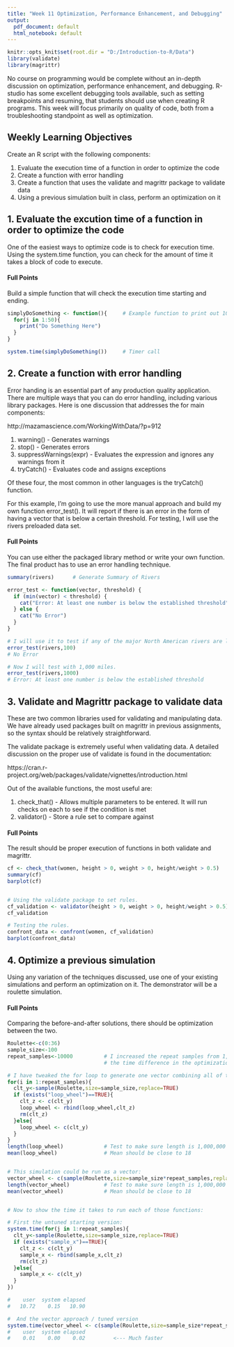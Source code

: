 ```yaml
---
title: "Week 11 Optimization, Performance Enhancement, and Debugging"
output:
  pdf_document: default
  html_notebook: default
---
```

```r
knitr::opts_knit$set(root.dir = "D:/Introduction-to-R/Data")
library(validate)
library(magrittr)
```
No course on programming would be complete without an in-depth discussion on optimization, performance enhancement, and debugging. R-studio has some excellent debugging tools available, such as setting breakpoints and resuming, that students should use when creating R programs. This week will focus primarily on quality of code, both from a troubleshooting standpoint as well as optimization.

## Weekly Learning Objectives
Create an R script with the following components:

1. Evaluate the execution time of a function in order to optimize the code
2. Create a function with error handling
3. Create a function that uses the validate and magrittr package to validate data
4. Using a previous simulation built in class, perform an optimization on it

## 1. Evaluate the excution time of a function in order to optimize the code
One of the easiest ways to optimize code is to check for execution time.  Using the system.time function, you can check for the amount of time it takes a block of code to execute.  

#### Full Points
Build a simple function that will check the execution time starting and ending.
```r
simplyDoSomething <- function(){     # Example function to print out 100 times
  for(j in 1:50){
    print("Do Something Here")
  }
}

system.time(simplyDoSomething())     # Timer call
```
## 2. Create a function with error handling
Error handing is an essential part of any production quality application.  There are multiple ways that you can do error handling, including various library packages.  Here is one discussion that addresses the for main components:

http://mazamascience.com/WorkingWithData/?p=912

1. warning() - Generates warnings
2. stop() - Generates errors
3. suppressWarnings(expr) - Evaluates the expression and ignores any warnings from it
4. tryCatch() - Evaluates code and assigns exceptions

Of these four, the most common in other languages is the tryCatch() function.  

For this example, I'm going to use the more manual approach and build my own function error_test().  It will report if there is an error in the form of having a vector that is below a certain threshold.  For testing, I will use the rivers preloaded data set.

#### Full Points
You can use either the packaged library method or write your own function.  The final product has to use an error handling technique.
```r
summary(rivers)      # Generate Summary of Rivers

error_test <- function(vector, threshold) {
  if (min(vector) < threshold) {
    cat("Error: At least one number is below the established threshold")
  } else {
    cat("No Error")
  }
}

# I will use it to test if any of the major North American rivers are less than 100 miles.
error_test(rivers,100)
# No Error

# Now I will test with 1,000 miles.
error_test(rivers,1000)
# Error: At least one number is below the established threshold
```

## 3. Validate and Magrittr package to validate data
These are two common libraries used for validating and manipulating data.  We have already used packages built on magrittr in previous assignments, so the syntax should be relatively straightforward.

The validate package is extremely useful when validating data.  A detailed discussion on the proper use of validate is found in the documentation:

https://cran.r-project.org/web/packages/validate/vignettes/introduction.html

Out of the available functions, the most useful are:

1. check_that() - Allows multiple parameters to be entered.  It will run checks on each to see if the condition is met
2. validator() - Store a rule set to compare against

#### Full Points
The result should be proper execution of functions in both validate and magrittr.
```r
cf <- check_that(women, height > 0, weight > 0, height/weight > 0.5)
summary(cf)
barplot(cf)


# Using the validate package to set rules.
cf_validation <- validator(height > 0, weight > 0, height/weight > 0.5)
cf_validation

# Testing the rules.
confront_data <- confront(women, cf_validation)
barplot(confront_data)
```

## 4. Optimize a previous simulation
Using any variation of the techniques discussed, use one of your existing simulations and perform an optimization on it.  The demonstrator will be a roulette simulation.

#### Full Points
Comparing the before-and-after solutions, there should be optimization between the two.
```r
Roulette<-c(0:36)
sample_size<-100
repeat_samples<-10000          # I increased the repeat samples from 1,000 to 10,000 to better display 
                               # the time difference in the optimization.

# I have tweaked the for loop to generate one vector combining all of the simulations.
for(i in 1:repeat_samples){
  clt_y<-sample(Roulette,size=sample_size,replace=TRUE)
  if (exists("loop_wheel")==TRUE){
    clt_z <- c(clt_y)
    loop_wheel <- rbind(loop_wheel,clt_z)
    rm(clt_z)
  }else{
    loop_wheel <- c(clt_y)
  }
}
length(loop_wheel)             # Test to make sure length is 1,000,000
mean(loop_wheel)               # Mean should be close to 18


# This simulation could be run as a vector:
vector_wheel <- c(sample(Roulette,size=sample_size*repeat_samples,replace=TRUE))
length(vector_wheel)           # Test to make sure length is 1,000,000
mean(vector_wheel)             # Mean should be close to 18


# Now to show the time it takes to run each of those functions:

# First the untuned starting version:
system.time(for(j in 1:repeat_samples){
  clt_y<-sample(Roulette,size=sample_size,replace=TRUE)
  if (exists("sample_x")==TRUE){
    clt_z <- c(clt_y)
    sample_x <- rbind(sample_x,clt_z)
    rm(clt_z)
  }else{
    sample_x <- c(clt_y)
  }
})

#    user  system elapsed 
#   10.72    0.15   10.90         

#  And the vector approach / tuned version
system.time(vector_wheel <- c(sample(Roulette,size=sample_size*repeat_samples,replace=TRUE)))
#    user  system elapsed 
#    0.01    0.00    0.02         <--- Much faster
```